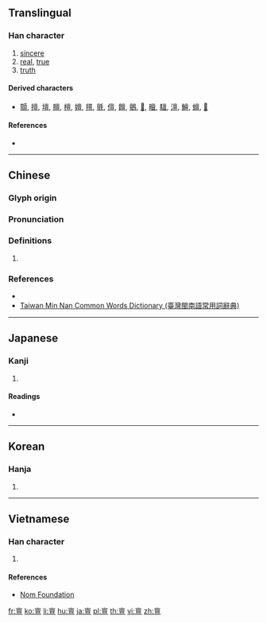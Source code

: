 ==Translingual==

===Han character===
{{Han char|rn=8|rad=亠|as=11|sn=13|four=00106|canj=YWRM|ids=⿱㐭旦 <small>(GTJ)</small>,⿱㐭且 <small>(K)</small>}}

# [[sincere]]
# [[real]], [[true]]
# [[truth]]

====Derived characters====
* [[顫]], [[擅]], [[壇]], [[膻]], [[檀]], [[嬗]], [[氊]], [[氈]], [[儃]], [[饘]], [[鸇]], [[𧾍]], [[䁴]], [[驙]], [[澶]], [[鱣]], [[蟺]], [[𨭖]]

====References====
* {{Han ref|kx=0089.200|dkj=00328|hdz=10291.060|uh=4EB6|ud=20150|bh=DCB3|bd=56499}}

----

==Chinese==
{{zh-forms}}

===Glyph origin===
{{Han etym}}
{{Han compound|㐭|旦|c1=s|c2=p|ls=psc}}

===Pronunciation===
{{zh-pron
|m=dǎn
|c=taan2,sin6,sin4
|h=pfs=
|md=
|mn=chiⁿ
|w=
|mc=y
|oc=y
|cat=a,n
}}
{{attention|zh|needs sorting out}}

===Definitions===
{{zh-hanzi}}

# {{rfdef|lang=zh}}

===References===
* {{R:yue:Hanzi}}
* [http://twblg.dict.edu.tw/holodict_new/default.jsp Taiwan Min Nan Common Words Dictionary (臺灣閩南語常用詞辭典)]

----

==Japanese==

===Kanji===
{{ja-kanji|grade=|rs=亠11}}

# {{defn|lang=ja|sort=亠11}}

====Readings====
* {{ja-readings|kanon=[[たん]] (tan), [[せん]] (sen)|goon=[[たん]] (tan), [[ぜん]] (zen)|kun=[[あつい]] (atsui), [[まこと]] (makoto)}}

----

==Korean==

===Hanja===
{{ko-hanja|hangeul=[[단]], [[선]]|rv=dan, seon|mr=tan, sŏn|y=tan, sen}}

# {{defn|lang=ko|sort=亠11}}

----

==Vietnamese==

===Han character===
{{vi-hantu|đàn|rs=亠11}}

# {{surname|lang=vi}}

====References====
* [http://nomfoundation.org/common/nom_details.php?codepoint=4eb6 Nom Foundation]

[[fr:亶]]
[[ko:亶]]
[[li:亶]]
[[hu:亶]]
[[ja:亶]]
[[pl:亶]]
[[th:亶]]
[[vi:亶]]
[[zh:亶]]